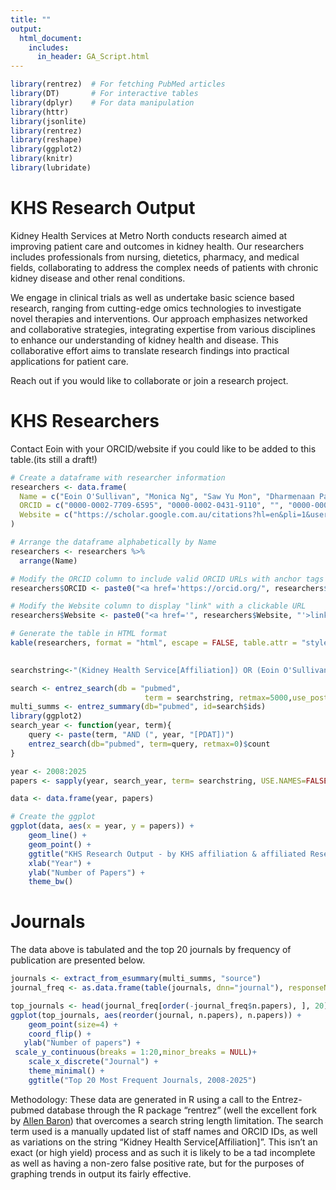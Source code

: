 ```yaml
---
title: ""
output:
  html_document:
    includes:
      in_header: GA_Script.html
---
```

```r
library(rentrez)  # For fetching PubMed articles
library(DT)       # For interactive tables
library(dplyr)    # For data manipulation
library(httr) 
library(jsonlite)
library(rentrez)
library(reshape)
library(ggplot2)
library(knitr)
library(lubridate)

```

# KHS Research Output

Kidney Health Services at Metro North conducts research aimed at improving patient care and outcomes in kidney health. Our researchers includes professionals from nursing, dietetics, pharmacy, and medical fields, collaborating to address the complex needs of patients with chronic kidney disease and other renal conditions.

We engage in clinical trials as well as undertake basic science based research, ranging from cutting-edge omics technologies to investigate novel therapies and interventions. Our approach emphasizes networked and collaborative strategies, integrating expertise from various disciplines to enhance our understanding of kidney health and disease. This collaborative effort aims to translate research findings into practical applications for patient care.

Reach out if you would like to collaborate or join a research project. 

# KHS Researchers

Contact Eoin with your ORCID/website if you could like to be added to this table.(its still a draft!)


```r


# Create a dataframe with researcher information
researchers <- data.frame(
  Name = c("Eoin O'Sullivan", "Monica Ng", "Saw Yu Mon", "Dharmenaan Palamuthusingam"),
  ORCID = c("0000-0002-7709-6595", "0000-0002-0431-9110", "", "0000-0003-1505-3482"),
  Website = c("https://scholar.google.com.au/citations?hl=en&pli=1&user=mKQFjGsAAAAJ", "https://scholar.google.co.uk/citations?hl=en&user=kznyXfMAAAAJ", "https://www.healthhubdoctorsmorayfield.com.au/dr-sarah-mon/", "https://www.researchgate.net/profile/Dharmenaan-Palamuthusingam")
)

# Arrange the dataframe alphabetically by Name
researchers <- researchers %>%
  arrange(Name)

# Modify the ORCID column to include valid ORCID URLs with anchor tags
researchers$ORCID <- paste0("<a href='https://orcid.org/", researchers$ORCID, "'>", researchers$ORCID, "</a>")

# Modify the Website column to display "link" with a clickable URL
researchers$Website <- paste0("<a href='", researchers$Website, "'>link</a>")

# Generate the table in HTML format
kable(researchers, format = "html", escape = FALSE, table.attr = "style='width:100%;'", align = "l")
  
```




```r
searchstring<-"(Kidney Health Service[Affiliation]) OR (Eoin O'Sullivan) OR (Eoin Daniel O'Sullivan) OR (0000-0002-7709-6595) OR (Monica Ng) OR (0000-0002-0431-9110) OR (Palamuthusingam D) OR (0000-0003-1505-3482) OR (Mon SY) OR (Dwarakanathan Ranganathan)"

search <- entrez_search(db = "pubmed",
                              term = searchstring, retmax=5000,use_post=TRUE,web_history =T)
multi_summs <- entrez_summary(db="pubmed", id=search$ids)
library(ggplot2)
search_year <- function(year, term){
    query <- paste(term, "AND (", year, "[PDAT])")
    entrez_search(db="pubmed", term=query, retmax=0)$count
}

year <- 2008:2025
papers <- sapply(year, search_year, term= searchstring, USE.NAMES=FALSE)

data <- data.frame(year, papers)

# Create the ggplot
ggplot(data, aes(x = year, y = papers)) +
    geom_line() +                      
    geom_point() +
    ggtitle("KHS Research Output - by KHS affiliation & affiliated Researcher output") +   
    xlab("Year") +                     
    ylab("Number of Papers") +         
    theme_bw()                        

```

# Journals

The data above is tabulated and the top 20 journals by frequency of publication are presented below.


```r


journals <- extract_from_esummary(multi_summs, "source")
journal_freq <- as.data.frame(table(journals, dnn="journal"), responseName="n.papers")

top_journals <- head(journal_freq[order(-journal_freq$n.papers), ], 20)
ggplot(top_journals, aes(reorder(journal, n.papers), n.papers)) + 
    geom_point(size=4) + 
    coord_flip() + 
   ylab("Number of papers") +
 scale_y_continuous(breaks = 1:20,minor_breaks = NULL)+
    scale_x_discrete("Journal") +
    theme_minimal() +
    ggtitle("Top 20 Most Frequent Journals, 2008-2025") 

```
Methodology: These data are generated in R using a call to the Entrez-pubmed database through the R package "rentrez" (well the excellent fork by [Allen Baron](https://github.com/allenbaron)) that overcomes a search string length limitation. The search term used is a manually updated list of staff names and ORCID IDs, as well as variations on the string "Kidney Health Service[Affiliation]". This isn't an exact (or high yield) process and as such it is likely to be a tad incomplete as well as having a non-zero false positive rate, but for the purposes of graphing trends in output its fairly effective.  

